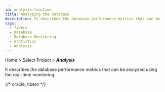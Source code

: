 ```yaml
---
id: analysis-function
title: Analyzing the database
description: It describes the database performance metrics that can be analyzed using the real-time monitoring.
tags:
  - Tibero
  - Database
  - Database Monitoring
  - Statistics
  - Analysis
---
```


Home > Select Project > **_Analysis_**

It describes the database performance metrics that can be analyzed using the real-time monitoring.


<Dbcounttrend /> 


<Dbcomparecounttrend />


<Dbusingcounttrendchart />


<Dblocktree />

{/* oracle, tibero */}


<Dbparallelquerytree />


<Dbparameters /> 
